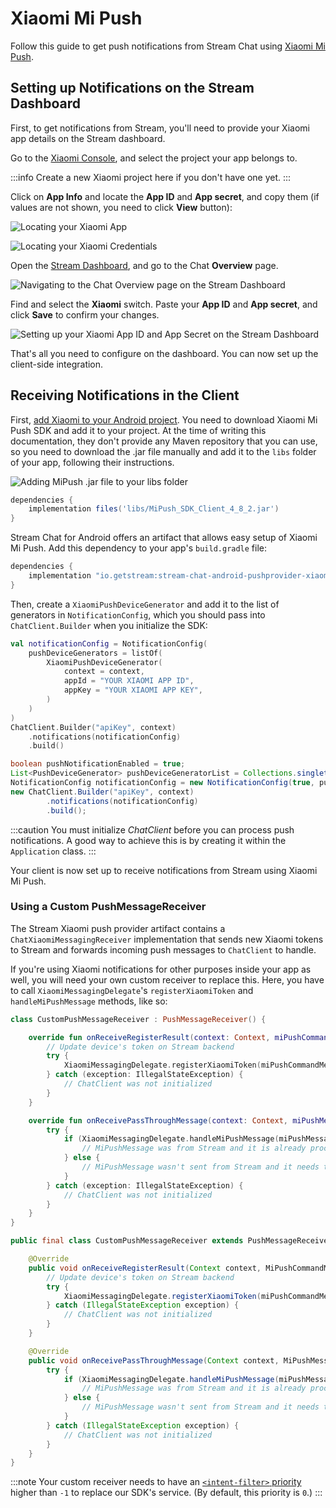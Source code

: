 
# Xiaomi Mi Push

Follow this guide to get push notifications from Stream Chat using  [Xiaomi Mi Push](http://mipush.global.xiaomi.com/).

## Setting up Notifications on the Stream Dashboard

First, to get notifications from Stream, you'll need to provide your Xiaomi app details on the Stream dashboard.

Go to the [Xiaomi Console](https://admin.xmpush.xiaomi.com/en/app/nav), and select the project your app belongs to.

:::info
Create a new Xiaomi project here if you don't have one yet.
:::

Click on **App Info** and locate the **App ID** and **App secret**, and copy them (if values are not shown, you need to click **View** button):

![Locating your Xiaomi App](../../../assets/notifications_xiaomi_setup_step_1.png)

![Locating your Xiaomi Credentials](../../../assets/notifications_xiaomi_setup_step_2.png)

Open the [Stream Dashboard](https://dashboard.getstream.io/), and go to the Chat **Overview** page.

![Navigating to the Chat Overview page on the Stream Dashboard](../../../assets/notifications_xiaomi_setup_step_3.png)

Find and select the **Xiaomi** switch. Paste your **App ID** and **App secret**, and click **Save** to confirm your changes.

![Setting up your Xiaomi App ID and App Secret on the Stream Dashboard](../../../assets/notifications_xiaomi_setup_step_4.png)

That's all you need to configure on the dashboard. You can now set up the client-side integration.

## Receiving Notifications in the Client

First, [add Xiaomi to your Android project](https://dev.mi.com/console/doc/detail?pId=1244). You need to download Xiaomi Mi Push SDK and add it to your project. At the time of writing this documentation, they don't provide any Maven repository that you can use, so you need to download the .jar file manually and add it to the `libs` folder of your app, following their instructions.

![Adding MiPush .jar file to your libs folder](../../../assets/notifications_xiaomi_setup_step_5.png)

```groovy
dependencies {
    implementation files('libs/MiPush_SDK_Client_4_8_2.jar')
}
```

Stream Chat for Android offers an artifact that allows easy setup of Xiaomi Mi Push. Add this dependency to your app's `build.gradle` file:

```groovy
dependencies {
    implementation "io.getstream:stream-chat-android-pushprovider-xiaomi:$stream_version"
}
```

Then, create a `XiaomiPushDeviceGenerator` and add it to the list of generators in `NotificationConfig`, which you should pass into `ChatClient.Builder` when you initialize the SDK:

<Tabs>
<TabItem value="kotlin" label="Kotlin">

```kotlin {3-7,11}
val notificationConfig = NotificationConfig(
    pushDeviceGenerators = listOf(
        XiaomiPushDeviceGenerator(
            context = context,
            appId = "YOUR XIAOMI APP ID",
            appKey = "YOUR XIAOMI APP KEY",
        )
    )
)
ChatClient.Builder("apiKey", context)
    .notifications(notificationConfig)
    .build()
```
</TabItem>

<TabItem value="java" label="Java">

```java
boolean pushNotificationEnabled = true;
List<PushDeviceGenerator> pushDeviceGeneratorList = Collections.singletonList(new XiaomiPushDeviceGenerator(context, "YOUR HUAWEI APP ID", "YOUR XIAOMI APP KEY", null, Region.Global));
NotificationConfig notificationConfig = new NotificationConfig(true, pushDeviceGeneratorList);
new ChatClient.Builder("apiKey", context)
        .notifications(notificationConfig)
        .build();
```
</TabItem>
</Tabs>

:::caution
You must initialize _ChatClient_ before you can process push notifications. A good way to achieve this is by creating it within the `Application` class.
:::

Your client is now set up to receive notifications from Stream using Xiaomi Mi Push.

### Using a Custom PushMessageReceiver

The Stream Xiaomi push provider artifact contains a `ChatXiaomiMessagingReceiver` implementation that sends new Xiaomi tokens to Stream and forwards incoming push messages to `ChatClient` to handle.

If you're using Xiaomi notifications for other purposes inside your app as well, you will need your own custom receiver to replace this. Here, you have to call `XiaomiMessagingDelegate`'s `registerXiaomiToken` and `handleMiPushMessage` methods, like so:

<Tabs>
<TabItem value="kotlin" label="Kotlin">

```kotlin {6,14}
class CustomPushMessageReceiver : PushMessageReceiver() {

    override fun onReceiveRegisterResult(context: Context, miPushCommandMessage: MiPushCommandMessage) {
        // Update device's token on Stream backend
        try {
            XiaomiMessagingDelegate.registerXiaomiToken(miPushCommandMessage, "optional-provider-name")
        } catch (exception: IllegalStateException) {
            // ChatClient was not initialized
        }
    }

    override fun onReceivePassThroughMessage(context: Context, miPushMessage: MiPushMessage) {
        try {
            if (XiaomiMessagingDelegate.handleMiPushMessage(miPushMessage)) {
                // MiPushMessage was from Stream and it is already processed
            } else {
                // MiPushMessage wasn't sent from Stream and it needs to be handled by you
            }
        } catch (exception: IllegalStateException) {
            // ChatClient was not initialized
        }
    }
}
```
</TabItem>

<TabItem value="java" label="Java">

```java
public final class CustomPushMessageReceiver extends PushMessageReceiver {

    @Override
    public void onReceiveRegisterResult(Context context, MiPushCommandMessage miPushCommandMessage) {
        // Update device's token on Stream backend
        try {
            XiaomiMessagingDelegate.registerXiaomiToken(miPushCommandMessage, "optional-provider-name");
        } catch (IllegalStateException exception) {
            // ChatClient was not initialized
        }
    }

    @Override
    public void onReceivePassThroughMessage(Context context, MiPushMessage miPushMessage) {
        try {
            if (XiaomiMessagingDelegate.handleMiPushMessage(miPushMessage)) {
                // MiPushMessage was from Stream and it is already processed
            } else {
                // MiPushMessage wasn't sent from Stream and it needs to be handled by you
            }
        } catch (IllegalStateException exception) {
            // ChatClient was not initialized
        }
    }
}
```
</TabItem>
</Tabs>

:::note
Your custom receiver needs to have an [`<intent-filter>` priority](https://developer.android.com/guide/topics/manifest/intent-filter-element#priority) higher than `-1` to replace our SDK's service. (By default, this priority is `0`.)
:::
